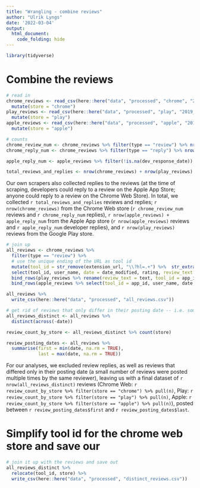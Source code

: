```yaml
---
title: "Wrangling - combine reviews"
author: "Ulrik Lyngs"
date: '2022-03-04'
output: 
  html_document:
    code_folding: hide
---
```


```r
library(tidyverse)
```

# Combine the reviews

```r
# read in
chrome_reviews <- read_csv(here::here("data", "processed", "chrome", "2019-02-08-chrome_reviews_unique.csv")) %>% 
  mutate(store = "chrome")
play_reviews <- read_csv(here::here("data", "processed", "play", "2019_03_19-play_reviews_unique.csv")) %>% 
  mutate(store = "play")
apple_reviews <- read_csv(here::here("data", "processed", "apple", "2019-03-21_apple_reviews_unique.csv")) %>% 
  mutate(store = "apple")

# counts
chrome_review_num <- chrome_reviews %>% filter(type == "review") %>% nrow()
chrome_reply_num <- chrome_reviews %>% filter(type == "reply") %>% nrow()

apple_reply_num <- apple_reviews %>% filter(!is.na(dev_response_date)) %>% nrow()

total_reviews_and_replies <- nrow(chrome_reviews) + nrow(play_reviews) + nrow(apple_reviews) + apple_reply_num

```

Our own scrapers also collected replies to the reviews (at the time of scraping, developers could reply to a review on the Apple App Store; anyone could reply to a review on the Chrome Web Store).
In total, we collected `r total_reviews_and_replies` reviews and replies; `r nrow(chrome_reviews)` from the Chrome Web store (`r chrome_review_num` reviews and `r chrome_reply_num` replies), `r nrow(apple_reviews) + apple_reply_num` from the Apple App store (`r nrow(apple_reviews)` reviews and `r apple_reply_num` developer replies), and `r nrow(play_reviews)` reviews from the Google Play store.

```r
# join up
all_reviews <- chrome_reviews %>% 
  filter(type == "review") %>% 
  # use the unique ending of the URL as tool id
  mutate(tool_id = str_remove(extension_url, "\\?hl=.+") %>%  str_extract("/[^/]+$") %>% str_remove("/")) %>% 
  select(tool_id, user_name, date = date_modified, rating, review_text = text, store) %>% 
  bind_rows(play_reviews %>% rename(review_text = text, tool_id = app_id)) %>% 
  bind_rows(apple_reviews %>% select(tool_id = app_id, user_name, date, rating, review_text, store))

all_reviews %>% 
  write_csv(here::here("data", "processed", "all_reviews.csv"))

# get rid of reviews that only differ in their posting date -- i.e. someone might have posted the same review on different dates
all_reviews_distinct <- all_reviews %>% 
  distinct(across(-date))

review_count_by_store <- all_reviews_distinct %>% count(store)

review_posting_dates <- all_reviews %>% 
  summarise(first = min(date, na.rm = TRUE),
            last = max(date, na.rm = TRUE))
```

For our analyses, we excluded review replies, as well as reviews that differed only in their posting date (a small number of reviews were posted multiple times by the same reviewer), leaving us with a final dataset of `r nrow(all_reviews_distinct)` reviews 
(Chrome Web: `r review_count_by_store %>% filter(store == "chrome") %>% pull(n)`, 
Play: `r review_count_by_store %>% filter(store == "play") %>% pull(n)`,
Apple: `r review_count_by_store %>% filter(store == "apple") %>% pull(n)`), 
posted between `r review_posting_dates$first` and `r review_posting_dates$last`.

# Simplify tool id for the chrome web store and save our
```r
# join it up with the reviews and save out
all_reviews_distinct %>%
  relocate(tool_id, store) %>% 
  write_csv(here::here("data", "processed", "distinct_reviews.csv"))

```

